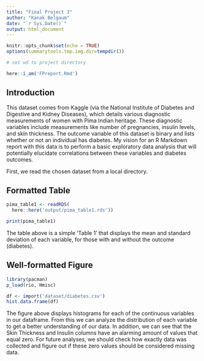 ```yaml
---
title: "Final Project 3"
author: "Kanak Belgaum"
date: "`r Sys.Date()`"
output: html_document
---
```


```r
knitr::opts_chunk$set(echo = TRUE)
options(summarytools.tmp.img.dir=tempdir())

# set wd to project directory

here::i_am('FPreport.Rmd')
```

## Introduction

This dataset comes from Kaggle (via the National Institute of Diabetes and Digestive and Kidney Diseases), which details various diagnostic measurements of women with Pima Indian heritage. These diagnostic variables include measurements like number of pregnancies, insulin levels, and skin thickness. The outcome variable of this dataset is binary and lists whether or not an individual has diabetes. My vision for an R Markdown report with this data is to perform a basic exploratory data analysis that will potentially elucidate correlations between these variables and diabetes outcomes.


First, we read the chosen dataset from a local directory.

## Formatted Table

``` r
pima_table1 <- readRDS(
  here::here('output/pima_table1.rds'))

print(pima_table1)
```

The table above is a simple 'Table 1' that displays the mean and standard deviation of each variable, for those with and without the outcome (diabetes).

## Well-formatted Figure

``` r
library(pacman)
p_load(rio, Hmisc)

df <- import('dataset/diabetes.csv')
hist.data.frame(df)
```

The figure above displays histograms for each of the continuous variables in our dataframe. From this we can analyze the distribution of each variable to get a better understanding of our data. In addition, we can see that the Skin Thickness and Insulin columns have an alarming amount of values that equal zero. For future analyses, we should check how exactly data was collected and figure out if these zero values should be considered missing data.

